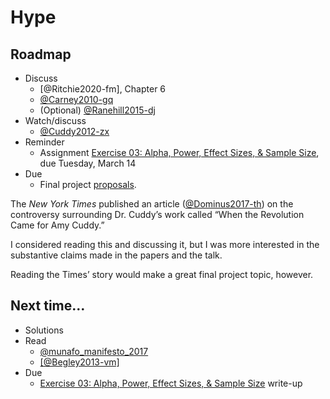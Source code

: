 # Hype  {-}

## Roadmap {-}

- Discuss
    - [@Ritchie2020-fm], Chapter 6
    - [@Carney2010-gq](http://dx.doi.org/10.1177/0956797610383437)
    - (Optional) [@Ranehill2015-dj](http://dx.doi.org/10.1177/0956797614553946)
- Watch/discuss
    - [@Cuddy2012-zx](https://www.ted.com/talks/amy_cuddy_your_body_language_may_shape_who_you_are)
- Reminder 
    - [Assignment]{.green_assigned} [Exercise 03: Alpha, Power, Effect Sizes, & Sample Size](https://psu-psychology.github.io/psych-490-reproducibility-2023-spring/ex_apes.html), [due Tuesday, March 14]{.orange_due} 
- [Due]{.orange_due}
    - Final project [proposals](https://psu-psychology.github.io/psych-490-reproducibility-2023-spring/final_project.html).

::: {.infobox}

The *New York Times* published an article ([@Dominus2017-th](https://www.nytimes.com/2017/10/18/magazine/when-the-revolution-came-for-amy-cuddy.html)) on the controversy surrounding Dr. Cuddy's work called "When the Revolution Came for Amy Cuddy."

I considered reading this and discussing it, but I was more interested in the substantive claims made in the papers and the talk.

Reading the Times' story would make a great final project topic, however.

:::

## Next time... {-}

- Solutions
- Read
    - [@munafo_manifesto_2017](https://doi.org/10.1038/s41562-016-0021)
    - [[@Begley2013-vm]](http://dx.doi.org/10.1038/497433a)
- [Due]{.orange_due}
    -  [Exercise 03: Alpha, Power, Effect Sizes, & Sample Size](https://psu-psychology.github.io/psych-490-reproducibility-2023-spring/ex_apes.html) write-up
